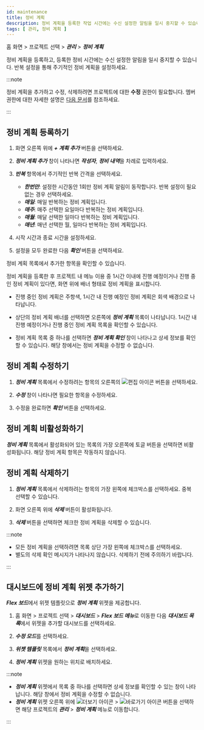 ```yaml
---
id: maintenance
title: 정비 계획
description: 정비 계획을 등록한 작업 시간에는 수신 설정한 알림을 일시 중지할 수 있습니다.
tags: [ 관리, 정비 계획 ]
---
```


홈 화면 > 프로젝트 선택 > ***관리*** > ***정비 계획***

<ImgLang img='maintenance.png' desc='정비 계획' />

정비 계획을 등록하고, 등록한 정비 시간에는 수신 설정한 알림을 일시 중지할 수 있습니다. 반복 설정을 통해 주기적인 정비 계획을 설정하세요.

:::note

정비 계획을 추가하고 수정, 삭제하려면 프로젝트에 대한 **수정** 권한이 필요합니다. 멤버 권한에 대한 자세한 설명은 [다음 문서](../project/project-structure#project-auth)를 참조하세요.

:::

## 정비 계획 등록하기

1. 화면 오른쪽 위에 ***+ 계획 추가*** 버튼을 선택하세요.

1. ***정비 계획 추가*** 창이 나타나면 ***작성자***, ***정비 내역***을 차례로 입력하세요.

    <ImgLang img='maintenance-add.png' desc='정비 계획 추가' />

1. ***반복*** 항목에서 주기적인 반복 간격을 선택하세요.

    * ***한번만***: 설정한 시간동안 1회만 정비 계획 알림이 동작합니다. 반복 설정이 필요 없는 경우 선택하세요.
    * ***매일***: 매일 반복하는 정비 계획입니다.
    * ***매주***: 매주 선택한 요일마다 반복하는 정비 계획입니다.
    * ***매월***: 매달 선택한 일마다 반복하는 정비 계획입니다.
    * ***매년***: 매년 선택한 월, 일마다 반복하는 정비 계획입니다.

1. 시작 시간과 종료 시간을 설정하세요.

1. 설정을 모두 완료한 다음 ***확인*** 버튼을 선택하세요.

정비 계획 목록에서 추가한 항목을 확인할 수 있습니다. 

정비 계획을 등록한 후 프로젝트 내 메뉴 이용 중 1시간 이내에 진행 예정이거나 진행 중인 정비 계획이 있다면, 화면 위에 배너 형태로 정비 계획을 표시합니다.

<ImgLang img='maintenance-header.png' desc='정비 계획 헤더 배너' />

* 진행 중인 정비 계획은 주항색, 1시간 내 진행 예정인 정비 계획은 회색 배경으로 나타납니다.

  <ImgLang img='progress-banner.png' desc='진행 중' />

  <ImgLang img='before-banner.png' desc='진행 예정' />

* 상단의 정비 계획 배너를 선택하면 오른쪽에 ***정비 계획*** 목록이 나타납니다. 1시간 내 진행 예정이거나 진행 중인 정비 계획 목록을 확인할 수 있습니다.

* 정비 계획 목록 중 하나를 선택하면 ***정비 계획 확인*** 창이 나타나고 상세 정보를 확인할 수 있습니다. 해당 창에서는 정비 계획을 수정할 수 없습니다.

## 정비 계획 수정하기

1. ***정비 계획*** 목록에서 수정하려는 항목의 오른쪽의 ![편집 아이콘](/img/ico-edit.svg) 버튼을 선택하세요. 

1. ***수정*** 창이 나타나면 필요한 항목을 수정하세요. 

1. 수정을 완료하면 ***확인*** 버튼을 선택하세요.

## 정비 계획 비활성화하기

***정비 계획*** 목록에서 활성화되어 있는 목록의 가장 오른쪽에 토글 버튼을 선택하면 비활성화됩니다. 해당 정비 계획 항목은 작동하지 않습니다.

## 정비 계획 삭제하기

1. ***정비 계획*** 목록에서 삭제하려는 항목의 가장 왼쪽에 체크박스를 선택하세요. 중복 선택할 수 있습니다.

1. 화면 오른쪽 위에 ***삭제*** 버튼이 활성화됩니다. 

1. ***삭제*** 버튼을 선택하면 체크한 정비 계획을 삭제할 수 있습니다.

:::note

* 모든 정비 계획을 선택하려면 목록 상단 가장 왼쪽에 체크박스를 선택하세요.
* 별도의 삭제 확인 메시지가 나타나지 않습니다. 삭제하기 전에 주의하기 바랍니다.

:::

## 대시보드에 정비 계획 위젯 추가하기

***Flex 보드***에서 위젯 템플릿으로 ***정비 계획*** 위젯을 제공합니다. 

<ImgLang img='maintenance-widget.png' desc='정비 계획 위젯' />

1. 홈 화면 > 프로젝트 선택 > ***대시보드*** > ***Flex 보드 메뉴***로 이동한 다음 ***대시보드 목록***에서 위젯을 추가할 대시보드를 선택하세요.

1. ***수정 모드***를 선택하세요.

1. ***위젯 템플릿*** 목록에서 ***정비 계획***을 선택하세요.

1. ***정비 계획*** 위젯을 원하는 위치로 배치하세요.

:::note

* ***정비 계획*** 위젯에서 목록 중 하나를 선택하면 상세 정보를 확인할 수 있는 창이 나타납니다. 해당 창에서 정비 계획을 수정할 수 없습니다.
* ***정비 계획*** 위젯 오른쪽 위에 ![더보기 아이콘](/img/ico-more.svg) > ![바로가기 아이콘](/img/ico-shortcut.svg) 버튼을 선택하면 해당 프로젝트의 ***관리*** > ***정비 계획*** 메뉴로 이동합니다.

:::